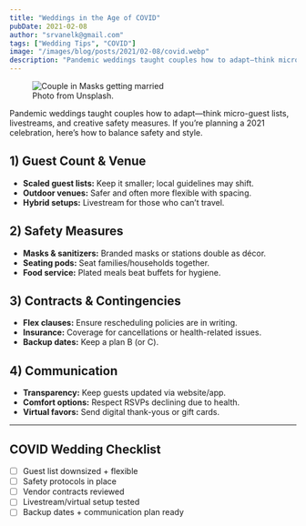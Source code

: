 ```yaml
---
title: "Weddings in the Age of COVID"
pubDate: 2021-02-08
author: "srvanelk@gmail.com"
tags: ["Wedding Tips", "COVID"]
image: "/images/blog/posts/2021/02-08/covid.webp"
description: "Pandemic weddings taught couples how to adapt—think micro-guest lists, livestreams, and creative safety measures."
---
```


<figure>
  <img
    src="/images/blog/posts/2021/02-08/covid.webp"
    alt="Couple in Masks getting married"
  />
  <figcaption>Photo from Unsplash.</figcaption>
</figure>

Pandemic weddings taught couples how to adapt—think micro-guest lists, livestreams, and creative safety measures. If you’re planning a 2021 celebration, here’s how to balance safety and style.

## 1) Guest Count & Venue
- **Scaled guest lists:** Keep it smaller; local guidelines may shift.
- **Outdoor venues:** Safer and often more flexible with spacing.
- **Hybrid setups:** Livestream for those who can’t travel.

## 2) Safety Measures
- **Masks & sanitizers:** Branded masks or stations double as décor.
- **Seating pods:** Seat families/households together.
- **Food service:** Plated meals beat buffets for hygiene.

## 3) Contracts & Contingencies
- **Flex clauses:** Ensure rescheduling policies are in writing.
- **Insurance:** Coverage for cancellations or health-related issues.
- **Backup dates:** Keep a plan B (or C).

## 4) Communication
- **Transparency:** Keep guests updated via website/app.
- **Comfort options:** Respect RSVPs declining due to health.
- **Virtual favors:** Send digital thank-yous or gift cards.

---

## COVID Wedding Checklist
- [ ] Guest list downsized + flexible
- [ ] Safety protocols in place
- [ ] Vendor contracts reviewed
- [ ] Livestream/virtual setup tested
- [ ] Backup dates + communication plan ready
